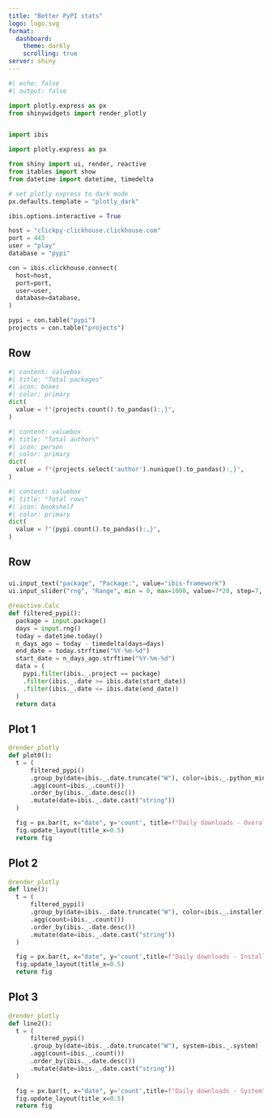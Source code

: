 ```yaml
---
title: "Better PyPI stats"
logo: logo.svg
format:
  dashboard:
    theme: darkly
    scrolling: true
server: shiny
---
```



```python
#| echo: false
#| output: false

import plotly.express as px
from shinywidgets import render_plotly  


import ibis

import plotly.express as px

from shiny import ui, render, reactive
from itables import show
from datetime import datetime, timedelta

# set plotly express to dark mode
px.defaults.template = "plotly_dark"

ibis.options.interactive = True

host = "clickpy-clickhouse.clickhouse.com"
port = 443
user = "play"
database = "pypi"

con = ibis.clickhouse.connect(
  host=host,
  port=port,
  user=user,
  database=database,
)

pypi = con.table("pypi")
projects = con.table("projects")

```


## Row

```python
#| content: valuebox
#| title: "Total packages"
#| icon: boxes
#| color: primary
dict(
  value = f"{projects.count().to_pandas():,}",
)
```

```python
#| content: valuebox
#| title: "Total authors"
#| icon: person
#| color: primary
dict(
  value = f"{projects.select('author').nunique().to_pandas():,}",
)
```

```python
#| content: valuebox
#| title: "Total rows"
#| icon: bookshelf
#| color: primary
dict(
  value = f"{pypi.count().to_pandas():,}",
)
```

## Row 

### {.toolbar}

```python
ui.input_text("package", "Package:", value="ibis-framework")
ui.input_slider("rng", "Range", min = 0, max=1000, value=7*20, step=7, ticks=True)

@reactive.Calc
def filtered_pypi():
  package = input.package()
  days = input.rng()
  today = datetime.today()
  n_days_ago = today - timedelta(days=days)
  end_date = today.strftime("%Y-%m-%d")
  start_date = n_days_ago.strftime("%Y-%m-%d")
  data = (
    pypi.filter(ibis._.project == package)
    .filter(ibis._.date >= ibis.date(start_date))
    .filter(ibis._.date <= ibis.date(end_date))
  )
  return data
```


## Plot 1 

```python
@render_plotly
def plot0():
  t = (
      filtered_pypi()
      .group_by(date=ibis._.date.truncate("W"), color=ibis._.python_minor)
      .agg(count=ibis._.count())
      .order_by(ibis._.date.desc())
      .mutate(date=ibis._.date.cast("string"))
  )

  fig = px.bar(t, x="date", y='count', title=f"Daily downloads - Overall", color="color")
  fig.update_layout(title_x=0.5)
  return fig
```

## Plot 2

```python
@render_plotly
def line():
  t = (
      filtered_pypi()
      .group_by(date=ibis._.date.truncate("W"), color=ibis._.installer)
      .agg(count=ibis._.count())
      .order_by(ibis._.date.desc())
      .mutate(date=ibis._.date.cast("string"))
  )

  fig = px.bar(t, x="date", y='count',title=f"Daily downloads - Installer", color="color")
  fig.update_layout(title_x=0.5)
  return fig
```

## Plot 3

```python
@render_plotly
def line2():
  t = (
      filtered_pypi()
      .group_by(date=ibis._.date.truncate("W"), system=ibis._.system)
      .agg(count=ibis._.count())
      .order_by(ibis._.date.desc())
      .mutate(date=ibis._.date.cast("string"))
  )

  fig = px.bar(t, x="date", y='count',title=f"Daily downloads - System", color="system")
  fig.update_layout(title_x=0.5)
  return fig
```